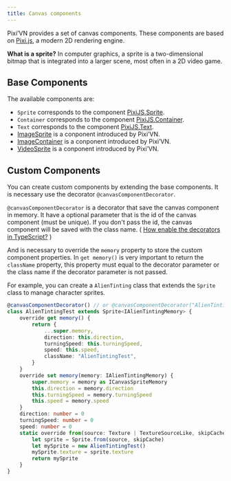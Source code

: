 ```yaml
---
title: Canvas components
---
```


Pixi’VN provides a set of canvas components. These components are based on [Pixi.js](https://pixijs.com/), a modern 2D rendering engine.

**What is a sprite?** In computer graphics, a sprite is a two-dimensional bitmap that is integrated into a larger scene, most often in a 2D video game.

## Base Components

The available components are:

* `Sprite` corresponds to the component [PixiJS.Sprite](https://pixijs.com/8.x/guides/components/sprites).
* `Container` corresponds to the component [PixiJS.Container](https://pixijs.com/8.x/guides/components/containers).
* `Text` corresponds to the component [PixiJS.Text](https://pixijs.com/8.x/guides/components/text).
* [ImageSprite](/start/canvas-images) is a conponent introduced by Pixi’VN.
* [ImageContainer](/start/canvas-image-container) is a conponent introduced by Pixi’VN.
* [VideoSprite](/start/canvas-videos) is a conponent introduced by Pixi’VN.

## Custom Components

You can create custom components by extending the base components. It is necessary use the decorator `@canvasComponentDecorator`.

`@canvasComponentDecorator` is a decorator that save the canvas component in memory. It have a optional parameter that is the id of the canvas component (must be unique). If you don't pass the id, the canvas component will be saved with the class name. ( [How enable the decorators in TypeScript?](/start/getting-started#how-enable-the-decorators-in-typescript) )

And is necessary to override the `memory` property to store the custom component properties.
In `get memory()` is very important to return the `className` property, this property must equal to the decorator parameter or the class name if the decorator parameter is not passed.

For example, you can create a `AlienTinting` class that extends the `Sprite` class to manage character sprites.

```typescript title="canvas/components/AlienTinting.ts"
@canvasComponentDecorator() // or @canvasComponentDecorator("AlienTintingTest")
class AlienTintingTest extends Sprite<IAlienTintingMemory> {
    override get memory() {
        return {
            ...super.memory,
            direction: this.direction,
            turningSpeed: this.turningSpeed,
            speed: this.speed,
            className: "AlienTintingTest",
        }
    }
    override set memory(memory: IAlienTintingMemory) {
        super.memory = memory as ICanvasSpriteMemory
        this.direction = memory.direction
        this.turningSpeed = memory.turningSpeed
        this.speed = memory.speed
    }
    direction: number = 0
    turningSpeed: number = 0
    speed: number = 0
    static override from(source: Texture | TextureSourceLike, skipCache?: boolean) {
        let sprite = Sprite.from(source, skipCache)
        let mySprite = new AlienTintingTest()
        mySprite.texture = sprite.texture
        return mySprite
    }
}
```
